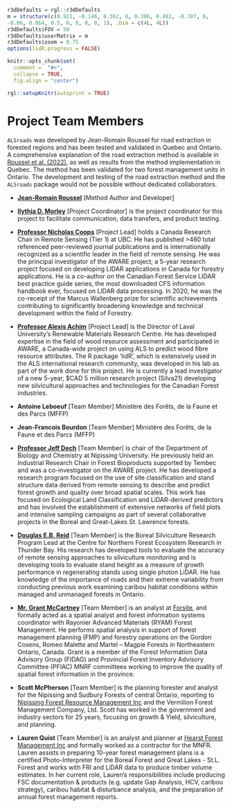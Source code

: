 ```r
r3dDefaults = rgl::r3dDefaults
m = structure(c(0.921, -0.146, 0.362, 0, 0.386, 0.482, -0.787, 0, 
-0.06, 0.864, 0.5, 0, 0, 0, 0, 1), .Dim = c(4L, 4L))
r3dDefaults$FOV = 50
r3dDefaults$userMatrix = m
r3dDefaults$zoom = 0.75
options(lidR.progress = FALSE)

knitr::opts_chunk$set(
  comment =  "#>", 
  collapse = TRUE,
  fig.align = "center")

rgl::setupKnitr(autoprint = TRUE)
```
# Project Team Members {#sec-team}

`ALSroads` was developed by Jean-Romain Roussel for road extraction in forested regions and has been tested and validated in Quebec and Ontario. A comprehensive explanation of the road extraction method is available in [Roussel et al. (2022)](https://www.sciencedirect.com/science/article/pii/S1569843222002084#d1e1483), as well as results from the method implementation in Quebec. The method has been validated for two forest management units in Ontario. The development and testing of the road extraction method and the `ALSroads` package would not be possible without dedicated collaborators.

-   [**Jean-Romain Roussel**](https://github.com/Jean-Romain) [Method Author and Developer]

-   [**Ilythia D. Morley**](https://blogs.ubc.ca/imorley/) [Project Coordinator] is the project coordinator for this project to facilitate communication, data transfers, and product testing.

-   [**Professor Nicholas Coops**](https://forestry.ubc.ca/faculty-profile/nicholas-coops/) [Project Lead] holds a Canada Research Chair in Remote Sensing (Tier 1) at UBC. He has published \>460 total referenced peer-reviewed journal publications and is internationally recognized as a scientific leader in the field of remote sensing. He was the principal investigator of the AWARE project; a 5-year research project focused on developing LIDAR applications in Canada for forestry applications. He is a co-author on the Canadian Forest Service LIDAR best practice guide series, the most downloaded CFS information handbook ever, focused on LIDAR data processing. In 2020, he was the co-receipt of the Marcus Wallenberg prize for scientific achievements contributing to significantly broadening knowledge and technical development within the field of Forestry.

-   [**Professor Alexis Achim**](https://www.sbf.ulaval.ca/alexis-achim) [Project Lead] is the Director of Laval University's Renewable Materials Research Centre. He has developed expertise in the field of wood resource assessment and participated in AWARE, a Canada-wide project on using ALS to predict wood fibre resource attributes. The R package 'lidR', which is extensively used in the ALS international research community, was developed in his lab as part of the work done for this project. He is currently a lead investigator of a new 5-year, \$CAD 5 million research project (Silva21) developing new silvicultural approaches and technologies for the Canadian Forest industries.

-   **Antoine Leboeuf** [Team Member] Ministère des Forêts, de la Faune et des Parcs (MFFP)

-   **Jean-Francois Bourdon** [Team Member] Ministère des Forêts, de la Faune et des Parcs (MFFP)

-   [**Professor Jeff Dech**](https://www.nipissingu.ca/users/jeff-dech) [Team Member] is chair of the Department of Biology and Chemistry at Nipissing University. He previously held an Industrial Research Chair in Forest Bioproducts supported by Tembec and was a co-investigator on the AWARE project. He has developed a research program focused on the use of site classification and stand structure data derived from remote sensing to describe and predict forest growth and quality over broad spatial scales. This work has focused on Ecological Land Classification and LiDAR-derived predictors and has involved the establishment of extensive networks of field plots and intensive sampling campaigns as part of several collaborative projects in the Boreal and Great-Lakes St. Lawrence forests.

-   [**Douglas E.B. Reid**](http://www.infogo.gov.on.ca/infogo/home.html#empProfile/27211/en) [Team Member] is the Boreal Silviculture Research Program Lead at the Centre for Northern Forest Ecosystem Research in Thunder Bay. His research has developed tools to evaluate the accuracy of remote sensing approaches to silviculture monitoring and is developing tools to evaluate stand height as a measure of growth performance in regenerating stands using single photon LiDAR. He has knowledge of the importance of roads and their extreme variability from conducting previous work examining caribou habitat conditions within managed and unmanaged forests in Ontario.

-   [**Mr. Grant McCartney**](https://www.linkedin.com/in/grantmccartneygis) [Team Member] is an analyst at [Forsite](https://www.forsite.ca/), and formally acted as a spatial analyst and forest information systems coordinator with Rayonier Advanced Materials (RYAM) Forest Management. He performs spatial analysis in support of forest management planning (FMP) and forestry operations on the Gordon Cosens, Romeo Malette and Martel -- Magpie Forests in Northeastern Ontario, Canada. Grant is a member of the Forest Information Data Advisory Group (FIDAG) and Provincial Forest Inventory Advisory Committee (PFIAC) MNRF committees working to improve the quality of spatial forest information in the province.

-   **Scott McPherson** [Team Member] is the planning forester and analyst for the Nipissing and Sudbury Forests of central Ontario, reporting to [Nipissing Forest Resource Management Inc](https://www.nipissingforest.com/) and the Vermilion Forest Management Company, Ltd. Scott has worked in the government and industry sectors for 25 years, focusing on growth & Yield, silviculture, and planning.

-   **Lauren Quist** [Team Member] is an analyst and planner at [Hearst Forest Management Inc](http://www.hearstforest.com/english/indexen.html) and formally worked as a contractor for the MNFR. Lauren assists in preparing 10-year forest management plans is a certified Photo-Interpreter for the Boreal Forest and Great Lakes - St.L. Forest and works with FRI and LiDAR data to produce timber volume estimates. In her current role, Lauren's responsibilities include producing FSC documentation & products (e.g. update Gap Analysis, HCV, caribou strategy), caribou habitat & disturbance analysis, and the preparation of annual forest management reports.
